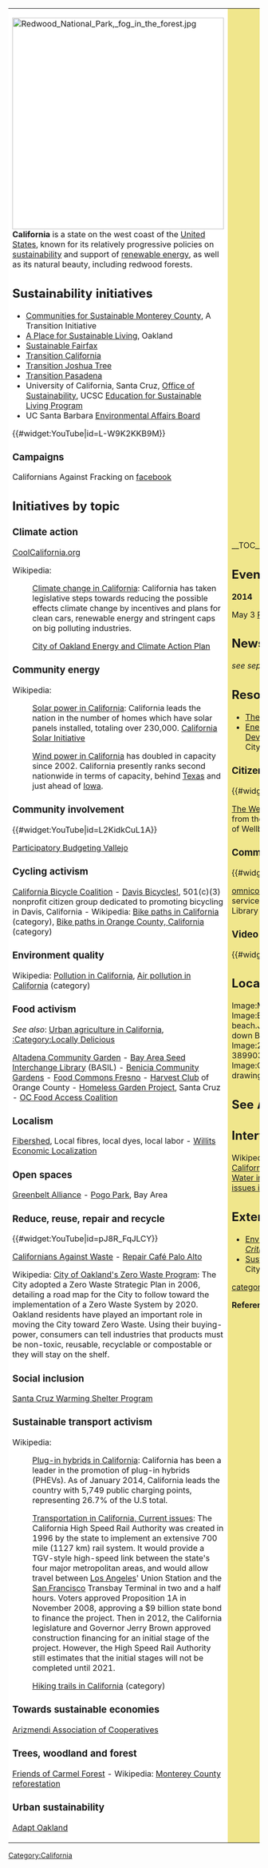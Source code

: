 {| cellpadding="8" cellspacing="0"
|- valign="top" 
| style="background:white" width="52%"|
[[File:Redwood National Park, fog in the forest.jpg|424px]]<br clear=left>
'''California''' is a state on the west coast of the [[United States]], known for its relatively progressive policies on [[sustainability]] and support of [[renewable energy]], as well as its natural beauty, including redwood forests.

== Sustainability initiatives ==
*[http://www.sustainablemontereycounty.org/ Communities for Sustainable Monterey County], A Transition Initiative
*[http://aplaceforsustainableliving.org/ A Place for Sustainable Living], Oakland
*[http://www.sustainablefairfax.org/ Sustainable Fairfax]
*[http://www.transitiontownsca.org/ Transition California]
*[http://transitionjoshuatree.org/ Transition Joshua Tree]
*[http://www.transitionpasadena.org/ Transition Pasadena]
*University of California, Santa Cruz, [http://sustainability.ucsc.edu/ Office of Sustainability], UCSC [http://eslp.enviroslug.org/ Education for Sustainable Living Program]
*UC Santa Barbara [http://eab.as.ucsb.edu/ Environmental Affairs Board]

{{#widget:YouTube|id=L-W9K2KKB9M}}

=== Campaigns ===

Californians Against Fracking on [https://www.facebook.com/CaliforniansAgainstFracking facebook]

{{scalocal|California}}

== Initiatives by topic ==

=== Climate action ===

[http://www.coolcalifornia.org/ CoolCalifornia.org]

Wikipedia: 
:[[wikipedia:Climate change in California|Climate change in California]]: California has taken legislative steps towards reducing the possible effects climate change by incentives and plans for clean cars, renewable energy and stringent caps on big polluting industries.

:[[wikipedia:City of Oakland Energy and Climate Action Plan|City of Oakland Energy and Climate Action Plan]]

=== Community energy ===

Wikipedia: 
:[[wikipedia:Solar power in California|Solar power in California]]: California leads the nation in the number of homes which have solar panels installed, totaling over 230,000. [[wikipedia:California Solar Initiative|California Solar Initiative]]

:[[wikipedia:Wind power in California|Wind power in California]] has doubled in capacity since 2002. California presently ranks second nationwide in terms of capacity, behind [[Texas]] and just ahead of [[Iowa]].

=== Community involvement ===

{{#widget:YouTube|id=L2KidkCuL1A}}

[http://www.ci.vallejo.ca.us/city_hall/departments___divisions/city_manager/participatory_budgeting// Participatory Budgeting Vallejo]

=== Cycling activism ===

[https://calbike.org/ California Bicycle Coalition] - [http://www.davisbicycles.org/ Davis Bicycles!], 501(c)(3) nonprofit citizen group dedicated to promoting bicycling in Davis, California - Wikipedia: [[wikipedia:Category:Bike paths in California|Bike paths in California]] (category), [[wikipedia:Category:Bike paths in Orange County, California|Bike paths in Orange County, California]] (category)

=== Environment quality ===

Wikipedia: [[wikipedia:Pollution in California|Pollution in California]], [[wikipedia:Category:Air pollution in California|Air pollution in California]] (category)

=== Food activism ===

''See also'': [[Urban agriculture in California]], [[:Category:Locally Delicious]]

[http://altadenacommunitygarden.wordpress.com/ Altadena Community Garden] - [http://basilseedlibrary.com/ Bay Area Seed Interchange Library] (BASIL) - [http://beniciacommunitygardens.org/  Benicia Community Gardens] - [http://www.foodcommonsfresno.org/ Food Commons Fresno] - [http://theharvestclub.org/ Harvest Club] of Orange County - [http://www.homelessgardenproject.org/ Homeless Garden Project], Santa Cruz - [http://ocfoodaccess.org/ OC Food Access Coalition]

=== Localism ===

[http://www.fibershed.com/ Fibershed], Local  fibres, local dyes, local labor - [http://well95490.org/ Willits Economic Localization]

=== Open spaces ===

[http://www.greenbelt.org/ Greenbelt Alliance] - [http://pogopark.org/ Pogo Park], Bay Area

=== Reduce, reuse, repair and recycle ===

{{#widget:YouTube|id=pJ8R_FqJLCY}}

[http://www.cawrecycles.org/ Californians Against Waste] - [http://www.repaircafe-paloalto.org/ Repair Café Palo Alto]

Wikipedia: [[wikipedia:City of Oakland's Zero Waste Program|City of Oakland's Zero Waste Program]]: The City adopted a Zero Waste Strategic Plan in 2006, detailing a road map for the City to follow toward the implementation of a Zero Waste System by 2020. Oakland residents have played an important role in moving the City toward Zero Waste. Using their buying-power, consumers can tell industries that products must be non-toxic, reusable, recyclable or compostable or they will stay on the shelf.

=== Social inclusion ===

[https://www.warmingcenterprogram.com/ Santa Cruz Warming Shelter Program]

=== Sustainable transport activism ===

Wikipedia: 
:[[wikipedia:Plug-in hybrids in California|Plug-in hybrids in California]]: California has been a leader in the promotion of plug-in hybrids (PHEVs). As of January 2014, California leads the country with 5,749 public charging points, representing 26.7% of the U.S total.

:[[wikipedia:Transportation_in_California#Current_issues|Transportation in California, Current issues]]: The California High Speed Rail Authority was created in 1996 by the state to implement an extensive 700 mile (1127 km) rail system. It would provide a TGV-style high-speed link between the state's four major metropolitan areas, and would allow travel between [[Los Angeles]]' Union Station and the [[San Francisco]] Transbay Terminal in two and a half hours. Voters approved Proposition 1A in November 2008, approving a $9 billion state bond to finance the project. Then in 2012, the California legislature and Governor Jerry Brown approved construction financing for an initial stage of the project. However, the High Speed Rail Authority still estimates that the initial stages will not be completed until 2021.

:[[wikipedia:Category:Hiking trails in California|Hiking trails in California]] (category)

=== Towards sustainable economies ===

[http://arizmendi.coop/ Arizmendi Association of Cooperatives]

=== Trees, woodland and forest ===

[http://carmelforest.org/ Friends of Carmel Forest] - Wikipedia: [[wikipedia:Monterey County reforestation|Monterey County reforestation]]

=== Urban sustainability ===

[http://adaptoakland.org/ Adapt Oakland]

| style="background:khaki" |

__TOC__

== Events ==

'''2014'''

May 3 [http://www.armoryarts.org/visit/2014-events/pasadena-earth-and-arts-festival-returns-may-3/ Pasadena Earth & Arts Festival]

== News and comment ==

''see separate article: [[California news]]''

== Resources ==
*[http://ecologycenter.org/ The Ecology Center], Berkeley
*[http://www.cityofberkeley.info/sustainable/ Energy and Sustainable Development], information from the City of Berkeley

=== Citizens data initiative ===

{{#widget:YouTube|id=quAWRNiRKEg}}

[http://wellbeingproject.squarespace.com/ The Wellbeing Project], information from the City of Santa Monica's Office of Wellbeing.

=== Community resources ===

{{#widget:YouTube|id=F234KMzO4f4}}

[https://omnicommons.org  omnicommons.org] - [http://www.saclibrary.org/Services/Library-of-Things/ Library of Things], service from the Sacramento Public Library

=== Video ===

{{#widget:YouTube|id=LLrl3Gx687I}}

== Local communities in {{PAGENAME}} ==

<gallery>
Image:Macarthur Park.jpg|[[Los Angeles]]
Image:Bike path in Long Beach on beach.JPG|[[Long Beach]]
Image:A look down Balboa.jpg|[[San Diego]]
Image:2009 BrooksPark SanFrancisco 3899032980.jpg|[[San Francisco]]
Image:Greenwich park drawing1.jpg|[[Help:Creating a page|''Create a new page'']]
</gallery>

== See Also ==

{{topic header| default.png | California }}

== Interwiki links ==
Wikipedia: [[wikipedia:California|California]], [[wikipedia:Ecology of California|Ecology of California]], [[wikipedia:Environment of California|Environment of California]], [[wikipedia:Water in California|Water in California]], [[wikipedia:Category:Environmental issues in California‎|Environmental issues in California‎]] (category)

== External links ==
*[http://environmentcalifornia.org Environment California] ([[wikipedia:Environment California|Wikipedia]],  ''[[wikipedia:Environment California#Criticism|Criticism]]'')
*[http://www.cityofventura.net/sustainability Sustainability], information from the City of Ventura


{{scaendmenu}}
[[category:Sustainable community action]]
[[Category:California]]

'''References'''
{{Attrib sca ref|California}}
<references/>
|}
